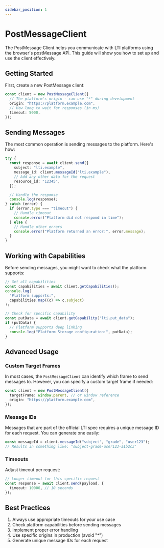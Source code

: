 ```yaml
---
sidebar_position: 1
---
```


# PostMessageClient

The PostMessage Client helps you communicate with LTI platforms using the browser's postMessage API. This guide will show you how to set up and use the client effectively.

## Getting Started

First, create a new PostMessage client:

```typescript
const client = new PostMessageClient({
  // The platform's origin - can use "*" during development
  origin: "https://platform.example.com",
  // How long to wait for responses (in ms)
  timeout: 5000,
});
```

## Sending Messages

The most common operation is sending messages to the platform. Here's how:

```typescript
try {
  const response = await client.send({
    subject: "lti.example",
    message_id: client.messageId("lti.example"),
    // Add any other data for the request
    resource_id: "12345",
  });

  // Handle the response
  console.log(response);
} catch (error) {
  if (error.type === "timeout") {
    // Handle timeout
    console.error("Platform did not respond in time");
  } else {
    // Handle other errors
    console.error("Platform returned an error:", error.message);
  }
}
```

## Working with Capabilities

Before sending messages, you might want to check what the platform supports:

```typescript
// Get all capabilities
const capabilities = await client.getCapabilities();
console.log(
  "Platform supports:",
  capabilities.map((c) => c.subject)
);

// Check for specific capability
const putData = await client.getCapability("lti.put_data");
if (putData) {
  // Platform supports deep linking
  console.log("Platform Storage configuration:", putData);
}
```

## Advanced Usage

### Custom Target Frames

In most cases, the `PostMessageClient` can identify which frame to send messages to.
However, you can specify a custom target frame if needed:

```typescript
const client = new PostMessageClient({
  targetFrame: window.parent, // or window reference
  origin: "https://platform.example.com",
});
```

### Message IDs

Messages that are part of the official LTI spec requires a unique message ID for each request. You can generate one easily:

```typescript
const messageId = client.messageId("subject", "grade", "user123");
// Results in something like: "subject-grade-user123-a1b2c3"
```

### Timeouts

Adjust timeout per request:

```typescript
// Longer timeout for this specific request
const response = await client.send(payload, {
  timeout: 10000, // 10 seconds
});
```

## Best Practices

1. Always use appropriate timeouts for your use case
2. Check platform capabilities before sending messages
3. Implement proper error handling
4. Use specific origins in production (avoid "\*")
5. Generate unique message IDs for each request

